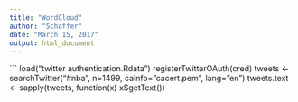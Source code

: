```yaml
---
title: "WordCloud"
author: "Schaffer"
date: "March 15, 2017"
output: html_document
---
```


``` load("twitter authentication.Rdata")
registerTwitterOAuth(cred)
tweets <- searchTwitter(“#nba”, n=1499, cainfo=”cacert.pem”, lang=”en”)
tweets.text <- sapply(tweets, function(x) x$getText())



